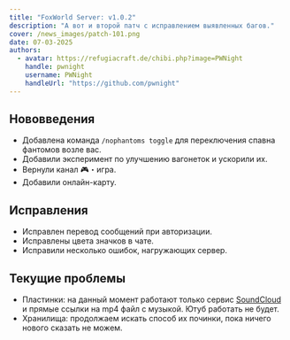 ```yaml
---
title: "FoxWorld Server: v1.0.2"
description: "А вот и второй патч с исправлением выявленных багов."
cover: /news_images/patch-101.png
date: 07-03-2025
authors:
  - avatar: https://refugiacraft.de/chibi.php?image=PWNight
    handle: pwnight
    username: PWNight
    handleUrl: "https://github.com/pwnight"
---
```

## Нововведения
* Добавлена команда `/nophantoms toggle` для переключения спавна фантомов возле вас.
* Добавили эксперимент по улучшению вагонеток и ускорили их.
* Вернули канал ⁠🎮・игра.
* Добавили онлайн-карту.
## Исправления
* Исправлен перевод сообщений при авторизации.
* Исправлены цвета значков в чате.
* Исправили несколько ошибок, нагружающих сервер.
## Текущие проблемы
* Пластинки: на данный момент работают только сервис [SoundCloud](https://soundcloud.com/) и прямые ссылки на mp4 файл с музыкой. Ютуб работать не будет.
* Хранилища: продолжаем искать способ их починки, пока ничего нового сказать не можем.

